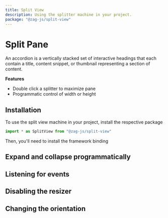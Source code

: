 ```yaml
---
title: Split View
description: Using the splitter machine in your project.
package: "@zag-js/split-view"
---
```


# Split Pane

An accordion is a vertically stacked set of interactive headings that each
contain a title, content snippet, or thumbnail representing a section of
content.

**Features**

- Double click a splitter to maximize pane
- Programmatic control of width or height

## Installation

To use the split view machine in your project, install the respective package

```jsx
import * as SplitView from "@zag-js/split-view"
```

Then, you'll need to install the framework binding

<CodeSnippet id="split-view/installation.mdx" />

## Expand and collapse programmatically

## Listening for events

## Disabling the resizer

## Changing the orientation
